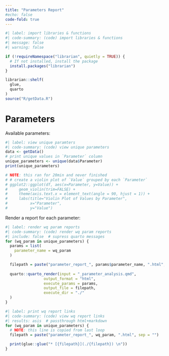 ```yaml
---
title: "Parameters Report"
#echo: false
code-fold: true
---
```


```R
#| label: import libraries & functions
#| code-summary: (code) import libraries & functions
#| message: false
#| warning: false

if (!requireNamespace("librarian", quietly = TRUE)) {
  # If not installed, install the package
  install.packages("librarian")
}

librarian::shelf(
  glue,
  quarto
)
source("R/getData.R")
```

# Parameters

Available parameters:

```R
#| label: view unique paramters
#| code-summary: (code) view unique parameters
data <- getData()
# print unique values in `Parameter` column
unique_parameters <- unique(data$Parameter)
print(unique_parameters)

# NOTE: this ran for 20min and never finished
# # create a violin plot of `Value` grouped by each `Parameter`
# ggplot2::ggplot(df, aes(x=Parameter, y=Value)) +
#     geom_violin(trim=FALSE) +
#     theme(axis.text.x = element_text(angle = 90, hjust = 1)) +
#     labs(title="Violin Plot of Values by Parameter",
#          x="Parameter",
#          y="Value")
```

Render a report for each parameter:
```R
#| label: render wq param reports
#| code-summary: (code) render wq param reports
#| include: false  # supress quarto messages
for (wq_param in unique_parameters) {
  params = list(
    parameter_name = wq_param
  )

  filepath = paste("parameter_report_", params$parameter_name, ".html", sep = "")
  
  quarto::quarto_render(input = "_parameter_analysis.qmd", 
                 output_format = "html", 
                 execute_params = params,
                 output_file = filepath,
                 execute_dir = "./"
  )
}
```

```R
#| label: print wq report links
#| code-summary: (code) view wq report links
#| results: asis  # passthrough html+markdown
for (wq_param in unique_parameters) {
  # NOTE: this line is copied from last loop
  filepath = paste("parameter_report_", wq_param, ".html", sep = "")

  print(glue::glue("* [{filepath}](./{filepath}) \n"))
}
```
